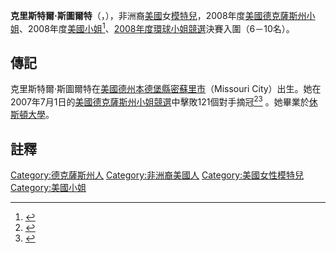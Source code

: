 {{Infobox Model
| name          = 克里斯特爾·斯圖爾特
| image         = Miss USA 2008 on top of the Empire State Building.jpg
| imagesize     = 150px
| caption       = 
| birthname     = Crystle Danae Stewart
| birthdate     = {{birth date and age|1981|9|20}}
| location      = [[美國|美國]][[德克薩斯州|德州]][[密蘇里市|密蘇里市]]
| deathdate     =
| deathplace    =
| height        =
| weight        =
| haircolor     =
| eyecolor      =
| measurements  =34C-24-34
| dress size    =
| shoesize      =
| agency        =
| alias(es)     =
| spouse        =
| homepage      =
}}
'''克里斯特爾·斯圖爾特'''（{{lang-en|Crystle Stewart}}，{{bd|1981年|9月20日||}}），非洲裔[[美國|美國]]女[[模特兒|模特兒]]，2008年度[[美國德克薩斯州小姐|美國德克薩斯州小姐]]、2008年度[[美國小姐|美國小姐]]<ref>{{cite web
|url= http://www.washingtonpost.com/wp-dyn/content/article/2008/04/12/AR2008041200018.html
|title= Texan Takes Miss USA Crown in Las Vegas
|accessdate= 2008年5月10日
|date= 2008-04-12
|publisher= [[華盛頓郵報|華盛頓郵報]]
|archive-date= 2018-10-03
|archive-url= https://web.archive.org/web/20181003172251/http://www.washingtonpost.com/wp-dyn/content/article/2008/04/12/AR2008041200018.html
|dead-url= no
}}</ref>、[[2008年度環球小姐競選|2008年度環球小姐競選]]決賽入圍（6－10名）。

==傳記==
克里斯特爾·斯圖爾特在[[美國|美國]][[德克薩斯州|德州]][[本德堡縣_(德克薩斯州)|本德堡縣]][[密蘇里市|密蘇里市]]（Missouri City）出生。她在2007年7月1日的[[美國德克薩斯州小姐競選|美國德克薩斯州小姐競選]]中擊敗121個對手摘冠<ref>{{cite news|title=Miss Fort Bend County takes Miss Texas title |publisher=Houston Chronicle|last=Associated Press|date=2007-07-01}}</ref><ref name="art2">{{cite news|title=Miss Fort Bend County wins Miss Texas USA|publisher=Houston Chronicle|date=2007-07-02}}</ref> 。她畢業於[[休斯頓大學|休斯頓大學]]。

==註釋==
{{reflist}}

{{DEFAULTSORT:Stewart, Crystle}}
[[Category:德克薩斯州人|Category:德克薩斯州人]]
[[Category:非洲裔美國人|Category:非洲裔美國人]]
[[Category:美國女性模特兒|Category:美國女性模特兒]]
[[Category:美國小姐|Category:美國小姐]]